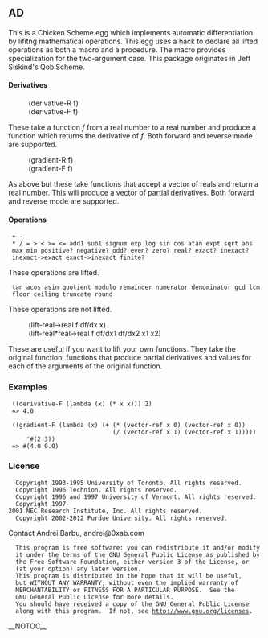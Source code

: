 
== AD ==

This is a Chicken Scheme egg which implements automatic
differentiation by lifitng mathematical operations. This egg uses a
hack to declare all lifted operations as both a macro and a
procedure. The macro provides specialization for the two-argument
case. This package originates in Jeff Siskind's QobiScheme.

==== Derivatives ====

:(derivative-R f)
:(derivative-F f)

These take a function ''f'' from a real number to a real number and
produce a function which returns the derivative of ''f''. Both forward
and reverse mode are supported.

:(gradient-R f)
:(gradient-F f)

As above but these take functions that accept a vector of reals and
return a real number.  This will produce a vector of partial
derivatives. Both forward and reverse mode are supported.

==== Operations ====

  + - * / = > < >= <= add1 sub1 signum exp log sin cos atan expt sqrt abs
  max min positive? negative? odd? even? zero? real? exact? inexact?
  inexact->exact exact->inexact finite?

These operations are lifted.

  tan acos asin quotient modulo remainder numerator denominator gcd lcm
  floor ceiling truncate round

These operations are not lifted.

:(lift-real->real f df/dx x)
:(lift-real*real->real f df/dx1 df/dx2 x1 x2)

These are useful if you want to lift your own functions. They take the
original function, functions that produce partial derivatives and
values for each of the arguments of the original function.

=== Examples ===

  ((derivative-F (lambda (x) (* x x))) 2)
  => 4.0

  ((gradient-F (lambda (x) (+ (* (vector-ref x 0) (vector-ref x 0))
                              (/ (vector-ref x 1) (vector-ref x 1)))))
      '#(2 3))
  => #(4.0 0.0)

=== License ===

   Copyright 1993-1995 University of Toronto. All rights reserved.
   Copyright 1996 Technion. All rights reserved.
   Copyright 1996 and 1997 University of Vermont. All rights reserved.
   Copyright 1997-2001 NEC Research Institute, Inc. All rights reserved.
   Copyright 2002-2012 Purdue University. All rights reserved.

Contact Andrei Barbu, andrei@0xab.com

   This program is free software: you can redistribute it and/or modify
   it under the terms of the GNU General Public License as published by
   the Free Software Foundation, either version 3 of the License, or
   (at your option) any later version.
   This program is distributed in the hope that it will be useful,
   but WITHOUT ANY WARRANTY; without even the implied warranty of
   MERCHANTABILITY or FITNESS FOR A PARTICULAR PURPOSE.  See the
   GNU General Public License for more details.
   You should have received a copy of the GNU General Public License
   along with this program.  If not, see http://www.gnu.org/licenses.
__NOTOC__
